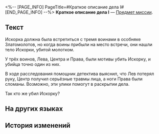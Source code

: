 <%-- [PAGE_INFO]
PageTitle=#Краткое описание дела I#
[END_PAGE_INFO] --%>
{{Предмет Инфобокс
|id          = 140339
|Изображение = Предмет Краткое описание дела I.png
|Тип         = Предмет миссии
|Инвентарь   = Миссии
|Редкость    = 3
|Эффект      = 
|Описание    = В Мире грёз вы в любой момент можете рассмотреть детали головоломки. Это удобная функция, добавленная Доктором Эдвардом. Он такой добрый.
}}
'''Краткое описание дела I''' — [[Предмет миссии]].

==Текст==
<div align="center">{{Цвет|Ключевой|Краткое описание дела I}}</div>
Искорка должна была встретиться с тремя воинами в особняке Златомолотов, но когда воины прибыли на место встречи, они нашли тело Искорки, убитой молотком.

У трёх воинов, Лева, Центра и Права, были мотивы убить Искорку, и убийца точно один из них.

В ходе расследования помощник детектива выяснил, что Лев потерял руку, Центр получил серьёзные травмы лица, а ноги Права были сломаны. Возможно, эти улики помогут в раскрытии дела.

Так кто же убил Искорку?

==На других языках==
{{На других языках
|en   = Case Review (I)
|zhs  = 案情简述•其一
|zht  = 案情簡述•其一
|ja   = 事件の概要・1
|ko   = 사건 요약•1
|es   = Resumen del caso (I)
|fr   = Étude de cas (I)
|ru   = Краткое описание дела I
|th   = คำอธิบายโดยสรุปของคดี (I)
|vi   = Sơ Lược Vụ Án 1
|de   = Überprüfung des Falles (I)
|id   = Deskripsi Kasus 1
|pt   = Revisão do Caso (I)
}}

==История изменений==
{{История изменений|3.5}}